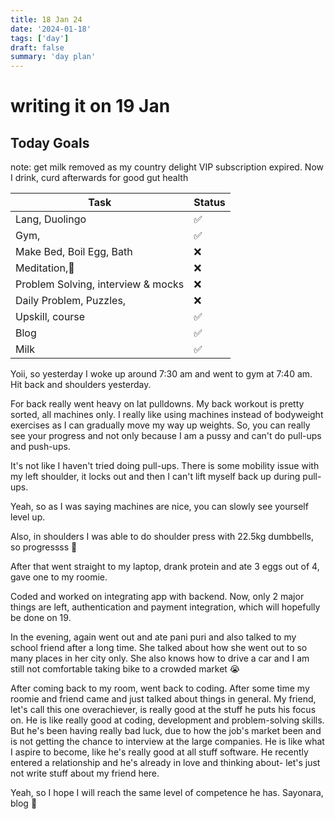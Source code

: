 ```yaml
---
title: 18 Jan 24
date: '2024-01-18'
tags: ['day']
draft: false
summary: 'day plan'
---
```


# writing it on 19 Jan

## Today Goals

note: get milk removed as my country delight VIP subscription expired.
Now I drink, curd afterwards for good gut health

| Task                               | Status |
| ---------------------------------- | ------ |
| Lang, Duolingo                     | ✅     |
| Gym,                               | ✅     |
| Make Bed, Boil Egg, Bath           | ❌     |
| Meditation,🙏                      | ❌     |
| Problem Solving, interview & mocks | ❌     |
| Daily Problem, Puzzles,            | ❌     |
| Upskill, course                    | ✅     |
| Blog                               | ✅     |
| Milk                               | ✅     |

Yoii, so yesterday I woke up around 7:30 am and went to gym at 7:40 am.
Hit back and shoulders yesterday.

For back really went heavy on lat pulldowns. My back workout is pretty sorted, all machines only.
I really like using machines instead of bodyweight exercises as I can gradually move my way up weights.
So, you can really see your progress and not only because I am a pussy and can't do pull-ups and push-ups.

It's not like I haven't tried doing pull-ups. There is some mobility issue with my left shoulder, it locks out and
then I can't lift myself back up during pull-ups.

Yeah, so as I was saying machines are nice, you can slowly see yourself level up.

Also, in shoulders I was able to do shoulder press with 22.5kg dumbbells, so progressss 🕺

After that went straight to my laptop, drank protein and ate 3 eggs out of 4, gave one to my roomie.

Coded and worked on integrating app with backend. Now, only 2 major things are left, authentication and payment integration, which will
hopefully be done on 19.

In the evening, again went out and ate pani puri and also talked to my school friend after a long time. She talked about how she went out to
so many places in her city only. She also knows how to drive a car and I am still not comfortable taking bike to a crowded market 😭

After coming back to my room, went back to coding. After some time my roomie and friend came and just talked about things in general.
My friend, let's call this one overachiever, is really good at the stuff he puts his focus on. He is like really good at coding, development and
problem-solving skills. But he's been having really bad luck, due to how the job's market been and is not getting the chance to interview at
the large companies. He is like what I aspire to become, like he's really good at all stuff software. He recently entered a relationship and
he's already in love and thinking about- let's just not write stuff about my friend here.

Yeah, so I hope I will reach the same level of competence he has.
Sayonara, blog 👋

